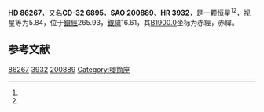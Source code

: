{{Starbox begin
| name = HD 86267
}}
{{Starbox observe
| epoch = [[J2000.0|J2000.0]]
| constell = {{星座名待查}}<ref name=SIMBAD>{{cite web
 | url=http://simbad.u-strasbg.fr/simbad/sim-id?Ident=HR+3932
 | title =Pulsating variable Star
 | publisher=Centre de Données astronomiques de Strasbourg
 | work=SIMBAD
 | accessdate=2012-07-13}}</ref><ref name=DATA>{{cite web
 | url=http://vizier.u-strasbg.fr/viz-bin/VizieR-5?-out.add=.&-source=5050&-corr=PK=HR&-out.max=9999&HR=3932
 | title=VizieR Detailed Page
 | accessdate=2012-07-13
 | archive-date=2016-03-05
 | archive-url=https://web.archive.org/web/20160305213048/http://vizier.u-strasbg.fr/viz-bin/VizieR-5?-out.add=.&-source=5050&-corr=PK=HR&-out.max=9999&HR=3932
 | dead-url=no
 }}</ref>
| 星官 = 
| ra = {{RA|9|56|35.5}}<ref name=SIMBAD /><ref name=DATA />
| dec = {{DEC|-33|25|7}}<ref name=SIMBAD /><ref name=DATA />
| appmag_v = 5.84<ref name=SIMBAD /><ref name=DATA />
}}
{{Starbox character
| class = K1III<ref name=SIMBAD /><ref name=DATA />
| b-v = 1.2<ref name=SIMBAD /><ref name=DATA />
| u-b = <ref name=SIMBAD /><ref name=DATA />
| r-i = <ref name=SIMBAD /><ref name=DATA />
| variable = 
}}
{{Starbox astrometry
| radial_v = 
| prop_mo_ra = 4
| parallax = 
| p_error = 
}}
{{Starbox catalog
| names =CD-32 6895，[[SAO星表|SAO]] 200889，[[HD星表|HD]] 86267，[[HR星表|HR]] 3932}}
{{Starbox reference |Simbad=HR+3932}}
{{Starbox end}}

'''HD 86267'''，又名'''CD-32 6895'''，'''SAO 200889'''、'''HR 3932'''，是一颗恒星<ref name=SIMBAD /><ref name=DATA />，视星等为5.84，位于[[銀道座標系|銀經]]265.93，[[銀道座標系|銀緯]]16.61，其[[B1900.0|B1900.0]]坐标为赤經{{RA|9|52|13.4}}，赤緯{{DEC|-32|16.61|37}}。

== 参考文献 ==
{{reflist}}

{{star-stub}}

[[Category:HD和HDE天體|86267]]
[[Category:HR天體|3932]]
[[Category:SAO天體|200889]]
[[Category:唧筒座|Category:唧筒座]]